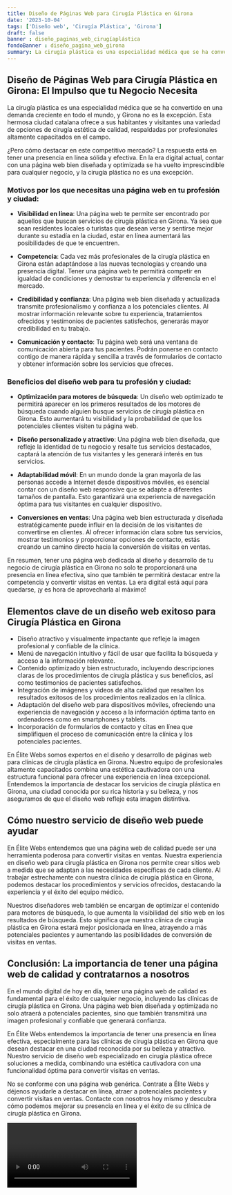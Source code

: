 ```yaml
---
title: Diseño de Páginas Web para Cirugía Plástica en Girona
date: '2023-10-04'
tags: ['Diseño web', 'Cirugía Plástica', 'Girona']
draft: false
banner : diseño_paginas_web_cirugíaplástica
fondoBanner : diseño_pagina_web_girona
summary: La cirugía plástica es una especialidad médica que se ha convertido en una demanda creciente en todo el mundo, y Girona no es la excepción. Esta hermosa ciudad catalana ofrece a sus habitantes y visitantes una variedad de opciones de cirugía estética de calidad, respaldadas por profesionales altamente capacitados en el campo.
---
```


## **Diseño de Páginas Web para Cirugía Plástica en Girona: El Impulso que tu Negocio Necesita**

La cirugía plástica es una especialidad médica que se ha convertido en una demanda creciente en todo el mundo, y Girona no es la excepción. Esta hermosa ciudad catalana ofrece a sus habitantes y visitantes una variedad de opciones de cirugía estética de calidad, respaldadas por profesionales altamente capacitados en el campo.

¿Pero cómo destacar en este competitivo mercado? La respuesta está en tener una presencia en línea sólida y efectiva. En la era digital actual, contar con una página web bien diseñada y optimizada se ha vuelto imprescindible para cualquier negocio, y la cirugía plástica no es una excepción.

### **Motivos por los que necesitas una página web en tu profesión y ciudad:**

- **Visibilidad en línea**: Una página web te permite ser encontrado por aquellos que buscan servicios de cirugía plástica en Girona. Ya sea que sean residentes locales o turistas que desean verse y sentirse mejor durante su estadía en la ciudad, estar en línea aumentará las posibilidades de que te encuentren.

- **Competencia**: Cada vez más profesionales de la cirugía plástica en Girona están adaptándose a las nuevas tecnologías y creando una presencia digital. Tener una página web te permitirá competir en igualdad de condiciones y demostrar tu experiencia y diferencia en el mercado.

- **Credibilidad y confianza**: Una página web bien diseñada y actualizada transmite profesionalismo y confianza a los potenciales clientes. Al mostrar información relevante sobre tu experiencia, tratamientos ofrecidos y testimonios de pacientes satisfechos, generarás mayor credibilidad en tu trabajo.

- **Comunicación y contacto**: Tu página web será una ventana de comunicación abierta para tus pacientes. Podrán ponerse en contacto contigo de manera rápida y sencilla a través de formularios de contacto y obtener información sobre los servicios que ofreces.

### **Beneficios del diseño web para tu profesión y ciudad:**

- **Optimización para motores de búsqueda**: Un diseño web optimizado te permitirá aparecer en los primeros resultados de los motores de búsqueda cuando alguien busque servicios de cirugía plástica en Girona. Esto aumentará tu visibilidad y la probabilidad de que los potenciales clientes visiten tu página web.

- **Diseño personalizado y atractivo**: Una página web bien diseñada, que refleje la identidad de tu negocio y resalte tus servicios destacados, captará la atención de tus visitantes y les generará interés en tus servicios.

- **Adaptabilidad móvil**: En un mundo donde la gran mayoría de las personas accede a Internet desde dispositivos móviles, es esencial contar con un diseño web responsive que se adapte a diferentes tamaños de pantalla. Esto garantizará una experiencia de navegación óptima para tus visitantes en cualquier dispositivo.

- **Conversiones en ventas**: Una página web bien estructurada y diseñada estratégicamente puede influir en la decisión de los visitantes de convertirse en clientes. Al ofrecer información clara sobre tus servicios, mostrar testimonios y proporcionar opciones de contacto, estás creando un camino directo hacia la conversión de visitas en ventas.

En resumen, tener una página web dedicada al diseño y desarrollo de tu negocio de cirugía plástica en Girona no solo te proporcionará una presencia en línea efectiva, sino que también te permitirá destacar entre la competencia y convertir visitas en ventas. La era digital está aquí para quedarse, ¡y es hora de aprovecharla al máximo!

<GifSeo />

<Cta />

## Elementos clave de un diseño web exitoso para Cirugía Plástica en Girona

- Diseño atractivo y visualmente impactante que refleje la imagen profesional y confiable de la clínica.
- Menú de navegación intuitivo y fácil de usar que facilita la búsqueda y acceso a la información relevante.
- Contenido optimizado y bien estructurado, incluyendo descripciones claras de los procedimientos de cirugía plástica y sus beneficios, así como testimonios de pacientes satisfechos.
- Integración de imágenes y videos de alta calidad que resalten los resultados exitosos de los procedimientos realizados en la clínica.
- Adaptación del diseño web para dispositivos móviles, ofreciendo una experiencia de navegación y acceso a la información óptima tanto en ordenadores como en smartphones y tablets.
- Incorporación de formularios de contacto y citas en línea que simplifiquen el proceso de comunicación entre la clínica y los potenciales pacientes.

En Élite Webs somos expertos en el diseño y desarrollo de páginas web para clínicas de cirugía plástica en Girona. Nuestro equipo de profesionales altamente capacitados combina una estética cautivadora con una estructura funcional para ofrecer una experiencia en línea excepcional. Entendemos la importancia de destacar los servicios de cirugía plástica en Girona, una ciudad conocida por su rica historia y su belleza, y nos aseguramos de que el diseño web refleje esta imagen distintiva.

## Cómo nuestro servicio de diseño web puede ayudar

En Élite Webs entendemos que una página web de calidad puede ser una herramienta poderosa para convertir visitas en ventas. Nuestra experiencia en diseño web para cirugía plástica en Girona nos permite crear sitios web a medida que se adaptan a las necesidades específicas de cada cliente. Al trabajar estrechamente con nuestra clínica de cirugía plástica en Girona, podemos destacar los procedimientos y servicios ofrecidos, destacando la experiencia y el éxito del equipo médico.

Nuestros diseñadores web también se encargan de optimizar el contenido para motores de búsqueda, lo que aumenta la visibilidad del sitio web en los resultados de búsqueda. Esto significa que nuestra clínica de cirugía plástica en Girona estará mejor posicionada en línea, atrayendo a más potenciales pacientes y aumentando las posibilidades de conversión de visitas en ventas.

## Conclusión: La importancia de tener una página web de calidad y contratarnos a nosotros

En el mundo digital de hoy en día, tener una página web de calidad es fundamental para el éxito de cualquier negocio, incluyendo las clínicas de cirugía plástica en Girona. Una página web bien diseñada y optimizada no solo atraerá a potenciales pacientes, sino que también transmitirá una imagen profesional y confiable que generará confianza.

En Élite Webs entendemos la importancia de tener una presencia en línea efectiva, especialmente para las clínicas de cirugía plástica en Girona que desean destacar en una ciudad reconocida por su belleza y atractivo. Nuestro servicio de diseño web especializado en cirugía plástica ofrece soluciones a medida, combinando una estética cautivadora con una funcionalidad óptima para convertir visitas en ventas.

No se conforme con una página web genérica. Contrate a Élite Webs y déjenos ayudarle a destacar en línea, atraer a potenciales pacientes y convertir visitas en ventas. Contacte con nosotros hoy mismo y descubra cómo podemos mejorar su presencia en línea y el éxito de su clínica de cirugía plástica en Girona.

<Video />

<CtaBot job='Cirugía Plástica' city='Girona'/>

<Gmaps query='Girona+españa+maps' />